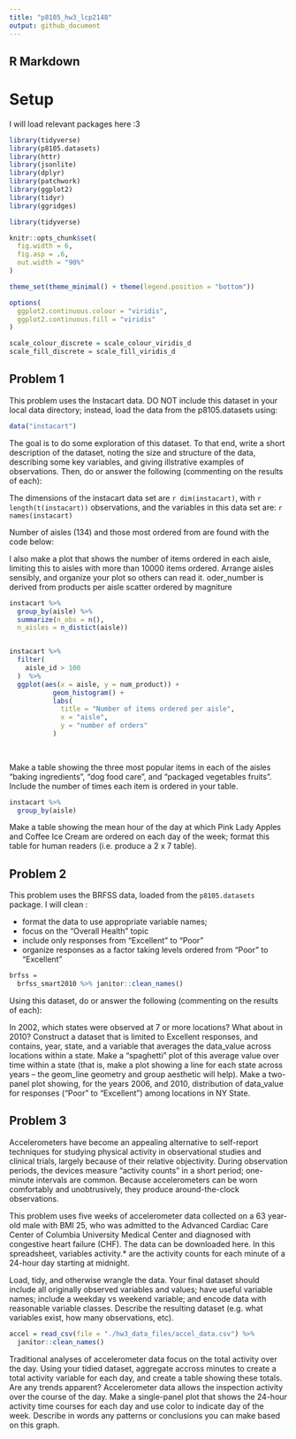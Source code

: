 ```yaml
---
title: "p8105_hw3_lcp2148"
output: github_document
---
```


## R Markdown

# Setup 

I will load relevant packages here :3

```r

library(tidyverse)
library(p8105.datasets)
library(httr)
library(jsonlite)
library(dplyr)
library(patchwork)
library(ggplot2)
library(tidyr)
library(ggridges)

library(tidyverse)

knitr::opts_chunk$set(
  fig.width = 6,
  fig.asp = .6,
  out.width = "90%"
)

theme_set(theme_minimal() + theme(legend.position = "bottom"))

options(
  ggplot2.continuous.colour = "viridis",
  ggplot2.continuous.fill = "viridis"
)

scale_colour_discrete = scale_colour_viridis_d
scale_fill_discrete = scale_fill_viridis_d

```

## Problem 1
This problem uses the Instacart data. DO NOT include this dataset in your local data directory; instead, load the data from the p8105.datasets using:
```r

data("instacart")

```

The goal is to do some exploration of this dataset. To that end, write a short description of the dataset, noting the size and structure of the data, describing some key variables, and giving illstrative examples of observations. Then, do or answer the following (commenting on the results of each):

The dimensions of the instacart data set are `r dim(instacart)`, with `r length(t(instacart))` observations, and the variables in this data set are: `r names(instacart)`

Number of aisles (134) and those most ordered from are found with the code below:

I also make a plot that shows the number of items ordered in each aisle, limiting this to aisles with more than 10000 items ordered. Arrange aisles sensibly, and organize your plot so others can read it. 
oder_number is derived from products per aisle 
scatter ordered by magniture


```r

instacart %>%
  group_by(aisle) %>%
  summarize(n_obs = n(), 
  n_aisles = n_distict(aisle))


instacart %>%  
  filter(
    aisle_id > 100
  )  %>%  
  ggplot(aes(x = aisle, y = num_product)) +
           geom_histogram() +
           labs(
             title = "Number of items ordered per aisle",
             x = "aisle",
             y = "number of orders"
           )
         
  
```



Make a table showing the three most popular items in each of the aisles “baking ingredients”, “dog food care”, and “packaged vegetables fruits”. Include the number of times each item is ordered in your table. 

```r

instacart %>% 
  group_by(aisle) 


```




Make a table showing the mean hour of the day at which Pink Lady Apples and Coffee Ice Cream are ordered on each day of the week; format this table for human readers (i.e. produce a 2 x 7 table).

## Problem 2

This problem uses the BRFSS data, loaded from the `p8105.datasets` package.
I will clean : 

- format the data to use appropriate variable names;
- focus on the “Overall Health” topic
- include only responses from “Excellent” to “Poor”
- organize responses as a factor taking levels ordered from “Poor” to “Excellent”

```r

brfss = 
  brfss_smart2010 %>% janitor::clean_names() 

```

Using this dataset, do or answer the following (commenting on the results of each):

In 2002, which states were observed at 7 or more locations? What about in 2010?
Construct a dataset that is limited to Excellent responses, and contains, year, state, and a variable that averages the data_value across locations within a state. Make a “spaghetti” plot of this average value over time within a state (that is, make a plot showing a line for each state across years – the geom_line geometry and group aesthetic will help).
Make a two-panel plot showing, for the years 2006, and 2010, distribution of data_value for responses (“Poor” to “Excellent”) among locations in NY State.

## Problem 3

Accelerometers have become an appealing alternative to self-report techniques for studying physical activity in observational studies and clinical trials, largely because of their relative objectivity. During observation periods, the devices measure “activity counts” in a short period; one-minute intervals are common. Because accelerometers can be worn comfortably and unobtrusively, they produce around-the-clock observations.

This problem uses five weeks of accelerometer data collected on a 63 year-old male with BMI 25, who was admitted to the Advanced Cardiac Care Center of Columbia University Medical Center and diagnosed with congestive heart failure (CHF). The data can be downloaded here. In this spreadsheet, variables activity.* are the activity counts for each minute of a 24-hour day starting at midnight.

Load, tidy, and otherwise wrangle the data. Your final dataset should include all originally observed variables and values; have useful variable names; include a weekday vs weekend variable; and encode data with reasonable variable classes. Describe the resulting dataset (e.g. what variables exist, how many observations, etc).


```r

accel = read_csv(file = "./hw3_data_files/accel_data.csv") %>%
  janitor::clean_names() 


```



Traditional analyses of accelerometer data focus on the total activity over the day. Using your tidied dataset, aggregate accross minutes to create a total activity variable for each day, and create a table showing these totals. Are any trends apparent?
Accelerometer data allows the inspection activity over the course of the day. Make a single-panel plot that shows the 24-hour activity time courses for each day and use color to indicate day of the week. Describe in words any patterns or conclusions you can make based on this graph.

